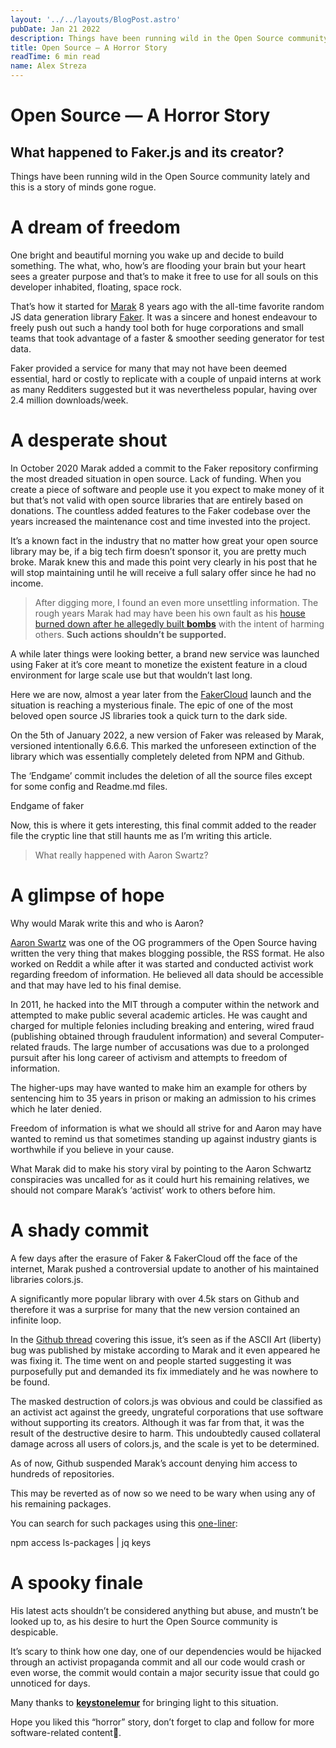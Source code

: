 ```yaml
---
layout: '../../layouts/BlogPost.astro'
pubDate: Jan 21 2022
description: Things have been running wild in the Open Source community lately and this is a story of minds gone rogue. One bright and beautiful morning you wake up and decide to build something. The what, who…
title: Open Source — A Horror Story
readTime: 6 min read
name: Alex Streza
---
```



<BlogImage src="https://miro.medium.com/max/1400/1*MuKzDwX6gFMou3h4FTfYqg.png" />

# Open Source — A Horror Story

## What happened to Faker.js and its creator?

Things have been running wild in the Open Source community lately and this is a story of minds gone rogue.

# A dream of freedom

One bright and beautiful morning you wake up and decide to build something. The what, who, how’s are flooding your brain but your heart sees a greater purpose and that’s to make it free to use for all souls on this developer inhabited, floating, space rock.

That’s how it started for [Marak](https://github.com/Marak) 8 years ago with the all-time favorite random JS data generation library [Faker](https://www.npmjs.com/package/faker). It was a sincere and honest endeavour to freely push out such a handy tool both for huge corporations and small teams that took advantage of a faster & smoother seeding generator for test data.

Faker provided a service for many that may not have been deemed essential, hard or costly to replicate with a couple of unpaid interns at work as many Redditers suggested but it was nevertheless popular, having over 2.4 million downloads/week.

# A desperate shout

In October 2020 Marak added a commit to the Faker repository confirming the most dreaded situation in open source. Lack of funding. When you create a piece of software and people use it you expect to make money of it but that’s not valid with open source libraries that are entirely based on donations. The countless added features to the Faker codebase over the years increased the maintenance cost and time invested into the project.

It’s a known fact in the industry that no matter how great your open source library may be, if a big tech firm doesn’t sponsor it, you are pretty much broke. Marak knew this and made this point very clearly in his post that he will stop maintaining until he will receive a full salary offer since he had no income.

> After digging more, I found an even more unsettling information. The rough years Marak had may have been his own fault as his [house burned down after he allegedly built **bombs**](https://abc7ny.com/suspicious-package-queens-astoria-fire/6425363/) with the intent of harming others. **Such actions shouldn’t be supported.**

A while later things were looking better, a brand new service was launched using Faker at it’s core meant to monetize the existent feature in a cloud environment for large scale use but that wouldn’t last long.

Here we are now, almost a year later from the [FakerCloud](http://fakercloud.com/) launch and the situation is reaching a mysterious finale. The epic of one of the most beloved open source JS libraries took a quick turn to the dark side.

On the 5th of January 2022, a new version of Faker was released by Marak, versioned intentionally 6.6.6. This marked the unforeseen extinction of the library which was essentially completely deleted from NPM and Github.

The ‘Endgame’ commit includes the deletion of all the source files except for some config and Readme.md files.

<BlogImage src="https://miro.medium.com/max/1400/1*_iZpSTfzBrbvZJNUqqPzmw.png">
  Endgame of faker
</BlogImage>

Now, this is where it gets interesting, this final commit added to the reader file the cryptic line that still haunts me as I’m writing this article.

> What really happened with Aaron Swartz?

# A glimpse of hope

Why would Marak write this and who is Aaron?

[Aaron Swartz](https://www.internethalloffame.org/inductees/aaron-swartz) was one of the OG programmers of the Open Source having written the very thing that makes blogging possible, the RSS format. He also worked on Reddit a while after it was started and conducted activist work regarding freedom of information. He believed all data should be accessible and that may have led to his final demise.

<BlogImage src="https://miro.medium.com/max/1400/0*Y0BThjtCoSmboug5" />

In 2011, he hacked into the MIT through a computer within the network and attempted to make public several academic articles. He was caught and charged for multiple felonies including breaking and entering, wired fraud (publishing obtained through fraudulent information) and several Computer-related frauds. The large number of accusations was due to a prolonged pursuit after his long career of activism and attempts to freedom of information.

The higher-ups may have wanted to make him an example for others by sentencing him to 35 years in prison or making an admission to his crimes which he later denied.

Freedom of information is what we should all strive for and Aaron may have wanted to remind us that sometimes standing up against industry giants is worthwhile if you believe in your cause.

What Marak did to make his story viral by pointing to the Aaron Schwartz conspiracies was uncalled for as it could hurt his remaining relatives, we should not compare Marak’s ‘activist’ work to others before him.

# A shady commit

A few days after the erasure of Faker & FakerCloud off the face of the internet, Marak pushed a controversial update to another of his maintained libraries colors.js.

<BlogImage src="https://miro.medium.com/max/1250/1*gIyxPj1_LnU4eplWFZQ6iQ.png" />

A significantly more popular library with over 4.5k stars on Github and therefore it was a surprise for many that the new version contained an infinite loop.

<BlogImage src="https://miro.medium.com/max/1400/0*USBcn4LQXrnyVtms.png" />

In the [Github thread](https://github.com/Marak/colors.js/issues/285) covering this issue, it’s seen as if the ASCII Art (liberty) bug was published by mistake according to Marak and it even appeared he was fixing it. The time went on and people started suggesting it was purposefully put and demanded its fix immediately and he was nowhere to be found.

The masked destruction of colors.js was obvious and could be classified as an activist act against the greedy, ungrateful corporations that use software without supporting its creators. Although it was far from that, it was the result of the destructive desire to harm. This undoubtedly caused collateral damage across all users of colors.js, and the scale is yet to be determined.

As of now, Github suspended Marak’s account denying him access to hundreds of repositories.

<BlogImage src="https://miro.medium.com/max/1400/1*0v-JoTaESijjEzXlcg5wRw.png" />

This may be reverted as of now so we need to be wary when using any of his remaining packages.

You can search for such packages using this [one-liner](https://twitter.com/bitandbang/status/1480621529335533570):

npm access ls-packages | jq keys

# A spooky finale

His latest acts shouldn’t be considered anything but abuse, and mustn’t be looked up to, as his desire to hurt the Open Source community is despicable.

It’s scary to think how one day, one of our dependencies would be hijacked through an activist propaganda commit and all our code would crash or even worse, the commit would contain a major security issue that could go unnoticed for days.

Many thanks to [**keystonelemur**](https://twitter.com/keystonelemur?s=20) for bringing light to this situation.

Hope you liked this “horror” story, don’t forget to clap and follow for more software-related content🚀.
